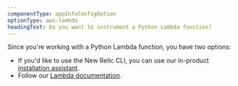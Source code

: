 ```yaml
---
componentType: appInfoConfigOption
optionType: aws-lambda
headingText: Do you want to instrument a Python Lambda function?
---
```


Since you're working with a Python Lambda function, you have two options:

* If you'd like to use the New Relic CLI, you can use our in-product [installation assistant](https://one.newrelic.com/marketplace?account=3094310&duration=21600000&state=d9bc685d-7dbc-3f0c-207e-ea21fd4416cf).
* Follow our [Lambda documentation](/docs/serverless-function-monitoring/aws-lambda-monitoring/get-started/monitoring-aws-lambda-serverless-monitoring).